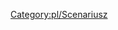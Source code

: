 {{en/Scenario|title=Poland
|minimap=Polska-miniMapa.png
|screenshot=Polska-Map.png
|description=Ta mapa jest oparta na rzeczywistych danych mapy wysokości, a miasta są rozmieszczone zgodnie z ich rzeczywistymi współrzędnymi geograficznymi. Ukształtowanie terenu na mapie jest różne (południe bardziej górzysty, północ bardziej płaski). Uwzględniono wszystkie miasta w Polsce o liczbie mieszkańców przekraczającej 100 000, a także wiele innych . [http://servers.openttd.org/server/120586 Serwer multiplayer] .

City Growth Limiter i polskie dodatki .grf można wyszukać automatycznie z poziomu menu gry. Ostatnia aktualizacja : 24.04.2017 r.
http://openttd-polska.pl/Thread-Mapy-Mapa-Polski-pAter 
|difficulty=Medium
|setting=[[pl/Manual/Klimat#umiarkowany|Umiarkowany klimat]]
|size=1024x1024
|relief=Mixed
|towns=High
|industries=Low
|realworld=Poland
|version=1.3.1
|author=[http://openttd-polska.pl/User-pAter pAter]		
|download_url=https://www.dropbox.com/s/lolmmt9qsl7qj1c/Poland_pAter_1.3.1_FIRS-PL.scn?dl=1
}}

[[Category:pl/Scenariusz]]